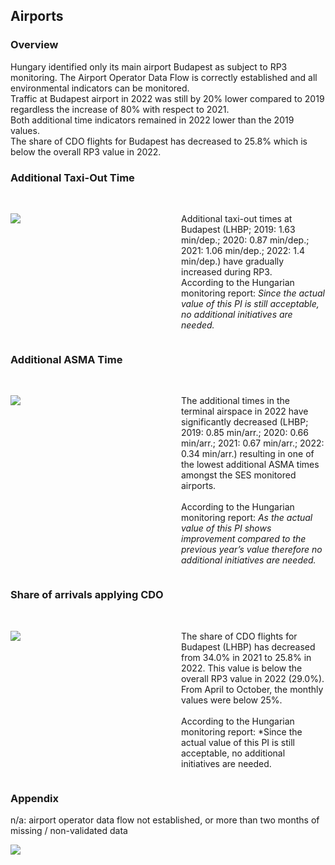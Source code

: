 ## Airports
### Overview

Hungary identified only its main airport Budapest as subject to RP3 monitoring. The Airport Operator Data Flow is correctly established and all environmental indicators can be monitored.<br/>Traffic at Budapest airport in 2022 was still by 20% lower compared to 2019 regardless the increase of 80% with respect to 2021.<br/>Both additional time indicators remained in 2022 lower than the 2019 values.<br/>The share of CDO flights for Budapest has decreased to 25.8% which is below the overall RP3 value in 2022.

### Additional Taxi-Out Time															

:::: {.columns}
  
::: {.column width="48%"}
<br>
![](images/2022/Hungary/env_apt_1.png)

:::

::: {.column width="2%"}
:::

::: {.column width="50%"}
<br>
Additional taxi-out times at Budapest (LHBP; 2019: 1.63 min/dep.; 2020:  0.87 min/dep.; 2021:  1.06 min/dep.;  2022:  1.4 min/dep.) have gradually increased during RP3.<br/>According to the Hungarian monitoring report: *Since the actual value of this PI is still acceptable, no additional initiatives are needed.*   

:::
::::
                      

### Additional ASMA Time															

:::: {.columns}
  
::: {.column width="48%"}
<br>
![](images/2022/Hungary/env_apt_2.png)

:::

::: {.column width="2%"}
:::

::: {.column width="50%"}
<br>
The additional times in the terminal airspace in 2022 have significantly decreased (LHBP; 2019: 0.85 min/arr.; 2020: 0.66 min/arr.; 2021: 0.67 min/arr.; 2022: 0.34 min/arr.)  resulting in one of the lowest additional ASMA times amongst the SES monitored airports.<br/><br/>According to the Hungarian monitoring report: *As the actual value of this PI shows improvement compared to the previous year's value therefore no additional initiatives are needed.*   

:::
::::
                      


### Share of arrivals applying CDO

:::: {.columns}
  
::: {.column width="48%"}
<br>
![](images/2022/Hungary/env_apt_3.png)
:::

::: {.column width="2%"}
:::

::: {.column width="50%"}
<br>
The share of CDO flights for Budapest (LHBP) has decreased from 34.0% in 2021 to 25.8% in 2022. This value is  below the overall RP3 value in 2022 (29.0%).<br/>From April to October, the monthly values were below 25%.<br/><br/>According to the Hungarian monitoring report: *Since the actual value of this PI is still acceptable, no additional initiatives are needed.   
:::
::::

 
                      

### Appendix

n/a:  airport operator data flow not established, or more than two months of missing / non-validated data<br/>   

![](images/2022/Hungary/env_apt_4.png)

